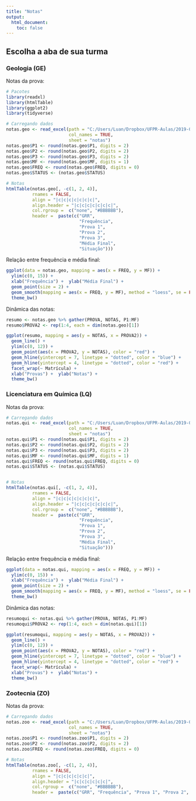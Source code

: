 ```yaml
---
title: "Notas"
output:
  html_document:
    toc: false
---
```


## Escolha a aba de sua turma {.tabset}

### Geologia (GE)

Notas da prova:

```r

# Pacotes
library(readxl)
library(htmlTable)
library(ggplot2)
library(tidyverse)

# Carregando dados
notas.geo <- read_excel(path = "C:/Users/Luan/Dropbox/UFPR-Aulas/2019-02/Geologia_2019_02/Geologia_RelatoriodeDiariodeClasseExcel.xls", 
                        col_names = TRUE, 
                        sheet = "notas")
notas.geo$P1 <- round(notas.geo$P1, digits = 2)
notas.geo$P2 <- round(notas.geo$P2, digits = 2)
notas.geo$P3 <- round(notas.geo$P3, digits = 2)
notas.geo$MF <- round(notas.geo$MF, digits = 1)
notas.geo$FREQ <- round(notas.geo$FREQ, digits = 0)
notas.geo$STATUS <- (notas.geo$STATUS)

# Notas
htmlTable(notas.geo[, -c(1, 2, 4)], 
          rnames = FALSE,  
          align = "|c|c|c|c|c|c|c|",
          align.header = "|c|c|c|c|c|c|c|", 
          col.rgroup =  c("none", "#BBBBBB"), 
          header =  paste(c("GRR", 
                            "Frequência", 
                            "Prova 1", 
                            "Prova 2", 
                            "Prova 3", 
                            "Média Final", 
                            "Situação")))
```

Relação entre frequência e média final:

```r

ggplot(data = notas.geo, mapping = aes(x = FREQ, y = MF)) + 
  ylim(c(0, 15)) + 
  xlab("Frequência") +  ylab("Média Final") + 
  geom_point(size = 2) + 
  geom_smooth(mapping = aes(x = FREQ, y = MF), method = "loess", se = FALSE) + 
  theme_bw()

```

Dinâmica das notas:

```r

resumo <- notas.geo %>% gather(PROVA, NOTAS, P1:MF)
resumo$PROVA2 <- rep(1:4, each = dim(notas.geo)[1])

ggplot(resumo, mapping = aes(y = NOTAS, x = PROVA2)) + 
  geom_line() + 
  ylim(c(0, 12)) + 
  geom_point(aes(x = PROVA2, y = NOTAS), color = "red") + 
  geom_hline(yintercept = 7, linetype = "dotted", color = "blue") + 
  geom_hline(yintercept = 4, linetype = "dotted", color = "red") + 
  facet_wrap(~ Matrícula) + 
  xlab("Provas") +  ylab("Notas") + 
  theme_bw()

```





### Licenciatura em Química (LQ)

Notas da prova:

```r

# Carregando dados
notas.qui <- read_excel(path = "C:/Users/Luan/Dropbox/UFPR-Aulas/2019-02/Licenciatura_Quimica_2019_02/Quimica_RelatoriodeDiariodeClasseExcel.xls", 
                        col_names = TRUE, 
                        sheet = "notas")
notas.qui$P1 <- round(notas.qui$P1, digits = 2)
notas.qui$P2 <- round(notas.qui$P2, digits = 2)
notas.qui$P3 <- round(notas.qui$P3, digits = 2)
notas.qui$MF <- round(notas.qui$MF, digits = 1)
notas.qui$FREQ <- round(notas.qui$FREQ, digits = 0)
notas.qui$STATUS <- (notas.qui$STATUS)


# Notas
htmlTable(notas.qui[, -c(1, 2, 4)], 
          rnames = FALSE,  
          align = "|c|c|c|c|c|c|c|",
          align.header = "|c|c|c|c|c|c|c|", 
          col.rgroup =  c("none", "#BBBBBB"), 
          header =  paste(c("GRR", 
                            "Frequência", 
                            "Prova 1", 
                            "Prova 2", 
                            "Prova 3", 
                            "Média Final", 
                            "Situação")))

```


Relação entre frequência e média final:

```r

ggplot(data = notas.qui, mapping = aes(x = FREQ, y = MF)) + 
  ylim(c(0, 15)) + 
  xlab("Frequência") +  ylab("Média Final") + 
  geom_point(size = 2) + 
  geom_smooth(mapping = aes(x = FREQ, y = MF), method = "loess", se = FALSE) + 
  theme_bw()

```

Dinâmica das notas:

```r

resumoqui <- notas.qui %>% gather(PROVA, NOTAS, P1:MF)
resumoqui$PROVA2 <- rep(1:4, each = dim(notas.qui)[1])

ggplot(resumoqui, mapping = aes(y = NOTAS, x = PROVA2)) + 
  geom_line() + 
  ylim(c(0, 12)) + 
  geom_point(aes(x = PROVA2, y = NOTAS), color = "red") + 
  geom_hline(yintercept = 7, linetype = "dotted", color = "blue") + 
  geom_hline(yintercept = 4, linetype = "dotted", color = "red") + 
  facet_wrap(~ Matrícula) + 
  xlab("Provas") +  ylab("Notas") + 
  theme_bw()

```


### Zootecnia (ZO)

Notas da prova:
```r

# Carregando dados
notas.zoo <- read_excel(path = "C:/Users/Luan/Dropbox/UFPR-Aulas/2019-02/Zootecnia_2019_02/Zootecnia_RelatoriodeDiariodeClasseExcel.xls", 
                        col_names = TRUE, 
                        sheet = "notas")
notas.zoo$P1 <- round(notas.zoo$P1, digits = 2)
notas.zoo$P2 <- round(notas.zoo$P2, digits = 2)
notas.zoo$FREQ <- round(notas.zoo$FREQ, digits = 0)

# Notas
htmlTable(notas.zoo[, -c(1, 2, 4)], 
          rnames = FALSE,  
          align = "|c|c|c|c|c|c|",
          align.header = "|c|c|c|c|c|c|", 
          col.rgroup =  c("none", "#BBBBBB"), 
          header =  paste(c("GRR", "Frequência", "Prova 1", "Prova 2", "Prova 3")))

```